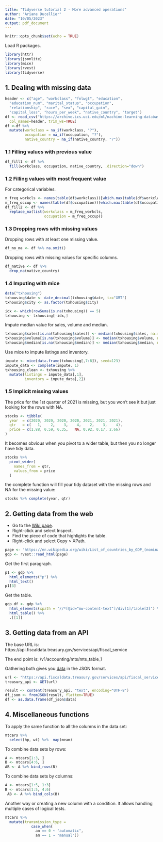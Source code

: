 ```yaml
---
title: "Tidyverse tutorial 2 - More advanced operations"
author: "Ariane Ducellier"
date: "10/05/2023"
output: pdf_document
---
```


```r
knitr::opts_chunk$set(echo = TRUE)
```

Load R packages.

```r
library(httr)
library(jsonlite)
library(mice)
library(rvest)
library(tidyverse)
```

## 1. Dealing with missing data

```r
header <- c("age", "workclass", "fnlwgt", "education",
  "education_num", "marital_status", "occupation",
  "relationship", "race", "sex", "capital_gain",
  "capital_loss", "hours_per_week", "native_country", "target")
df <- read_csv("https://archive.ics.uci.edu/ml/machine-learning-databases/adult/adult.data",
  col_names=header, trim_ws=TRUE)
df <-df %>%
  mutate(workclass = na_if(workclass, "?"),
         occupation = na_if(occupation, "?"),
         native_country = na_if(native_country, "?"))
```

### 1.1 Filling values with previous value

```r
df_fill1 <- df %>%
  fill(workclass, occupation, native_country, .direction="down")
```

### 1.2 Filling values with most frequent value

For categorical variables.

```r
m_freq_workcls <- names(table(df$workclass))[which.max(table(df$workclass))]
m_freq_occup <- names(table(df$occupation))[which.max(table(df$occupation))]
df_fill2 <- df %>%
  replace_na(list(workclass = m_freq_workcls,
                  occupation = m_freq_occup))
```

### 1.3 Dropping rows with missing values

Dropping rows with at least one missing value.

```r
df_no_na <- df %>% na.omit()
```

Dropping rows with missing values for specific columns.

```r
df_native <- df %>%
  drop_na(native_country)
```

### 1.4 Imputing with mice

```r
data("txhousing")
txhousing$date <- date_decimal(txhousing$date, tz="GMT")
txhousing$city <- as.factor(txhousing$city)
```

```r
idx <- which(rowSums(is.na(txhousing)) == 5)
txhousing <- txhousing[-idx,]
```

Impute median value for sales, volume and median.

```r
txhousing$sales[is.na(txhousing$sales)] <- median(txhousing$sales, na.rm=TRUE)
txhousing$volume[is.na(txhousing$volume)] <- median(txhousing$volume, na.rm=TRUE)
txhousing$median[is.na(txhousing$median)] <- median(txhousing$median, na.rm=TRUE)
```

Use mice to impute listings and inventory.

```r
impute <- mice(data.frame(txhousing[,7:8]), seed=123)
impute_data <- complete(impute, 1)
txhousing_clean <- txhousing %>%
  mutate(listings = impute_data[,1],
         inventory = impute_data[,2])
```

### 1.5 Implicit missing values

The price for the 1st quarter of 2021 is missing, but you won't see it but just looking for the rows with NA.

```r
stocks <- tibble(
  year  = c(2020, 2020, 2020, 2020, 2021, 2021, 2021),
  qtr   = c(   1,    2,    3,    4,    2,    3,    4),
  price = c(1.88, 0.59, 0.35,   NA, 0.92, 0.17, 2.66)
)
```

It becomes obvious when you pivot to a wider table, but then you no longer have tidy data.

```r
stocks %>%
  pivot_wider(
    names_from = qtr, 
    values_from = price
  )
```

the complete function will fill your tidy dataset with the missing rows and NA for the missing value:

```r
stocks %>% complete(year, qtr)
```

## 2. Getting data from the web

- Go to the [Wiki page](https://en.wikipedia.org/wiki/List_of_countries_by_GDP_(nominal)).
- Right-click and select Inspect.
- Find the piece of code that highlights the table.
- Right-click and select Copy > XPath.

```r
page <- "https://en.wikipedia.org/wiki/List_of_countries_by_GDP_(nominal)"
gdp <- rvest::read_html(page)
```

Get the first paragraph.

```r
p1 <- gdp %>%
  html_elements("p") %>%
  html_text()
p1[3]
```

Get the table.

```r
gdp_df <- gdp %>%
  html_elements(xpath = '//*[@id="mw-content-text"]/div[1]/table[2]') %>%
  html_table() %>%
  .[[1]]
```

## 3. Getting data from an API

The base URL is: https<nolink>://api.fiscaldata.treasury.gov/services/api/fiscal_service

The end point is: /v1/accounting/mts/mts_table_1

Gathering both gives you [data](https://api.fiscaldata.treasury.gov/services/api/fiscal_service/v1/accounting/mts/mts_table_1) in the JSON format.

```r
url <- "https://api.fiscaldata.treasury.gov/services/api/fiscal_service/v1/accounting/mts/mts_table_1"
treasury_api <- GET(url)
```

```r
result <- content(treasury_api, "text", encoding="UTF-8")
df_json <- fromJSON(result, flatten=TRUE)
df <- as.data.frame(df_json$data)
```

## 4. Miscellaneous functions

To apply the same function to all the columns in the data set:

```r
mtcars %>% 
  select(hp, wt) %>%  map(mean)
```

To combine data sets by rows:

```r
A <- mtcars[1:3, ]
B <- mtcars[4:6, ]
AB <- A %>% bind_rows(B)
```

To combine data sets by columns:

```r
A <- mtcars[1:5, 1:3]
B <- mtcars[1:5, 4:6]
 AB <- A %>% bind_cols(B)
```

Another way or creating a new column with a condition. It allows handling multiple cases of logical tests.

```r
mtcars %>% 
  mutate(transmission_type = 
            case_when(
              am == 0 ~ "automatic",
              am == 1 ~ "manual"))
```
